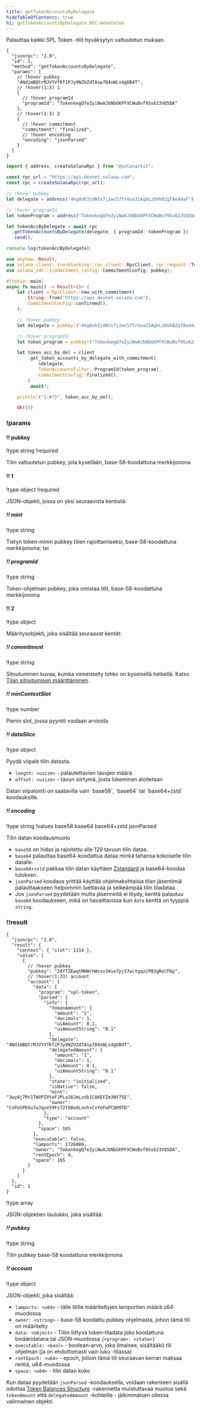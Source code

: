 ```yaml
---
title: getTokenAccountsByDelegate
hideTableOfContents: true
h1: getTokenAccountsByDelegate RPC-menetelmä
---
```


Palauttaa kaikki SPL Token -tilit hyväksytyn valtuutetun mukaan.

<APIMethod>

```jsonc !!request curl
{
  "jsonrpc": "2.0",
  "id": 1,
  "method": "getTokenAccountsByDelegate",
  "params": [
    // !hover pubkey
    "4Nd1mBQtrMJVYVfKf2PJy9NZUZdTAsp7D4xWLs4gDB4T",
    // !hover(1:3) 1
    {
      // !hover programId
      "programId": "TokenkegQfeZyiNwAJbNbGKPFXCWuBvf9Ss623VQ5DA"
    },
    // !hover(1:3) 2
    {
      // !hover commitment
      "commitment": "finalized",
      // !hover encoding
      "encoding": "jsonParsed"
    }
  ]
}
```

```ts !!request title="Kit"
import { address, createSolanaRpc } from "@solana/kit";

const rpc_url = "https://api.devnet.solana.com";
const rpc = createSolanaRpc(rpc_url);

// !hover pubkey
let delegate = address("4kg8oh3jdNtn7j2wcS7TrUua31AgbLzDVkBZgTAe44aF");

// !hover programId
let tokenProgram = address("TokenkegQfeZyiNwAJbNbGKPFXCWuBvf9Ss623VQ5DA");

let tokenAccByDelegate = await rpc
  .getTokenAccountsByDelegate(delegate, { programId: tokenProgram })
  .send();

console.log(tokenAccByDelegate);
```

```rs !!request title="Rust"
use anyhow::Result;
use solana_client::{nonblocking::rpc_client::RpcClient, rpc_request::TokenAccountsFilter};
use solana_sdk::{commitment_config::CommitmentConfig, pubkey};

#[tokio::main]
async fn main() -> Result<()> {
    let client = RpcClient::new_with_commitment(
        String::from("https://api.devnet.solana.com"),
        CommitmentConfig::confirmed(),
    );

    // !hover pubkey
    let delegate = pubkey!("4kg8oh3jdNtn7j2wcS7TrUua31AgbLzDVkBZgTAe44aF");

    // !hover programId
    let token_program = pubkey!("TokenkegQfeZyiNwAJbNbGKPFXCWuBvf9Ss623VQ5DA");

    let token_acc_by_del = client
        .get_token_accounts_by_delegate_with_commitment(
            &delegate,
            TokenAccountsFilter::ProgramId(token_program),
            CommitmentConfig::finalized(),
        )
        .await?;

    println!("{:#?}", token_acc_by_del);

    Ok(())
```

### !params

#### !! pubkey

!type string
!required

Tilin valtuutetun pubkey, jota kysellään, base-58-koodattuna merkkijonona

#### !! 1

!type object
!required

JSON-objekti, jossa on yksi seuraavista kentistä:

##### !! mint

!type string

Tietyn token-minin pubkey tilien rajoittamiseksi, base-58-koodattuna
merkkijonona; tai

##### !! programId

!type string

Token-ohjelman pubkey, joka omistaa tilit, base-58-koodattuna merkkijonona

#### !! 2

!type object

Määritysobjekti, joka sisältää seuraavat kentät:

##### !! commitment

!type string

Sitoutuminen kuvaa, kuinka viimeistelty lohko on kyseisellä hetkellä. Katso
[Tilan sitoutumisen määrittäminen](/docs/rpc#configuring-state-commitment).

##### !! minContextSlot

!type number

Pienin slot, jossa pyyntö voidaan arvioida

##### !! dataSlice

!type object

Pyydä viipale tilin datasta.

- `length: <usize>` - palautettavien tavujen määrä
- `offset: <usize>` - tavun siirtymä, josta lukeminen aloitetaan

<Callout type="info">
  Datan viipalointi on saatavilla vain `base58`, `base64` tai `base64+zstd`
  koodauksille.
</Callout>

##### !! encoding

!type string
!values base58 base64 base64+zstd jsonParsed

Tilin datan koodausmuoto

- `base58` on hidas ja rajoitettu alle 129 tavuun tilin dataa.
- `base64` palauttaa base64-koodattua dataa minkä tahansa kokoiselle tilin
  datalle.
- `base64+zstd` pakkaa tilin datan käyttäen
  [Zstandard](https://facebook.github.io/zstd/) ja base64-koodaa tuloksen.
- `jsonParsed` koodaus yrittää käyttää ohjelmakohtaisia tilan jäsentimiä
  palauttaakseen helpommin luettavaa ja selkeämpää tilin tiladataa.
- Jos `jsonParsed` pyydetään mutta jäsennintä ei löydy, kenttä palautuu `base64`
  koodaukseen, mikä on havaittavissa kun `data` kenttä on tyyppiä `string`.

### !!result

```jsonc !response
{
  "jsonrpc": "2.0",
  "result": {
    "context": { "slot": 1114 },
    "value": [
      {
        // !hover pubkey
        "pubkey": "28YTZEwqtMHWrhWcvv34se7pjS7wctgqzCPB3gReCFKp",
        // !hover(1:33) account
        "account": {
          "data": {
            "program": "spl-token",
            "parsed": {
              "info": {
                "tokenAmount": {
                  "amount": "1",
                  "decimals": 1,
                  "uiAmount": 0.1,
                  "uiAmountString": "0.1"
                },
                "delegate": "4Nd1mBQtrMJVYVfKf2PJy9NZUZdTAsp7D4xWLs4gDB4T",
                "delegatedAmount": {
                  "amount": "1",
                  "decimals": 1,
                  "uiAmount": 0.1,
                  "uiAmountString": "0.1"
                },
                "state": "initialized",
                "isNative": false,
                "mint": "3wyAj7Rt1TWVPZVteFJPLa26JmLvdb1CAKEFZm3NY75E",
                "owner": "CnPoSPKXu7wJqxe59Fs72tkBeALovhsCxYeFwPCQH9TD"
              },
              "type": "account"
            },
            "space": 165
          },
          "executable": false,
          "lamports": 1726080,
          "owner": "TokenkegQfeZyiNwAJbNbGKPFXCWuBvf9Ss623VQ5DA",
          "rentEpoch": 4,
          "space": 165
        }
      }
    ]
  },
  "id": 1
}
```

!type array

JSON-objektien taulukko, joka sisältää:

##### !! pubkey

!type string

Tilin pubkey base-58 koodattuna merkkijonona

##### !! account

!type object

JSON-objekti, joka sisältää:

- `lamports: <u64>` - tälle tilille määritettyjen lamportien määrä u64-muodossa
- `owner: <string>` - base-58 koodattu pubkey ohjelmasta, johon tämä tili on
  määritetty
- `data: <object>` - Tiliin liittyvä token-tiladata joko koodattuna
  binääridatana tai JSON-muodossa `{<program>: <state>}`
- `executable: <bool>` - boolean-arvo, joka ilmaisee, sisältääkö tili ohjelman
  (ja on ehdottomasti vain luku -tilassa)
- `rentEpoch: <u64>` - epoch, jolloin tämä tili seuraavan kerran maksaa rentiä,
  u64-muodossa
- `space: <u64>` - tilin datan koko

Kun dataa pyydetään `jsonParsed` -koodauksella, voidaan rakenteen sisällä
odottaa [Token Balances Structure](/docs/rpc/json-structures#token-balances)
-rakennetta muistuttavaa muotoa sekä `tokenAmount` että `delegatedAmount`
-kohteille - jälkimmäisen ollessa valinnainen objekti.

</APIMethod>
